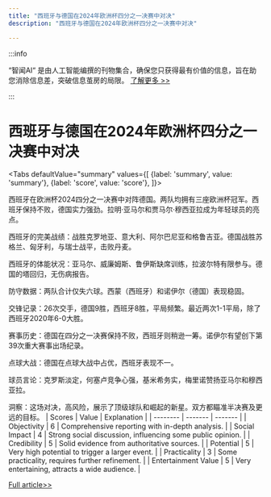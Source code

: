```yaml
---
title: "西班牙与德国在2024年欧洲杯四分之一决赛中对决"
description: "西班牙与德国在2024年欧洲杯四分之一决赛中对决"

---
```



:::info

“智闻AI“ 是由人工智能编撰的刊物集合，确保您只获得最有价值的信息，旨在助您消除信息差，突破信息茧房的局限。  [了解更多 >>](/)

:::

# 西班牙与德国在2024年欧洲杯四分之一决赛中对决


<Tabs
	defaultValue="summary"
	values={[
	{label: 'summary', value: 'summary'},
	{label: 'score', value: 'score'},
]}>
<TabItem value="summary">


西班牙在欧洲杯2024四分之一决赛中对阵德国。两队均拥有三座欧洲杯冠军。西班牙保持不败，德国实力强劲。拉明·亚马尔和贾马尔·穆西亚拉成为年轻球员的亮点。

西班牙的完美战绩：战胜克罗地亚、意大利、阿尔巴尼亚和格鲁吉亚。德国战胜苏格兰、匈牙利，与瑞士战平，击败丹麦。

西班牙的体能状况：亚马尔、威廉姆斯、鲁伊斯缺席训练，拉波尔特有限参与。德国的塔回归，无伤病报告。

防守数据：两队合计仅失六球。西蒙（西班牙）和诺伊尔（德国）表现稳固。

交锋记录：26次交手，德国9胜，西班牙8胜，平局频繁。最近两次1-1平局，除了西班牙2020年6-0大胜。

赛事历史：德国在四分之一决赛保持不败，西班牙则稍逊一筹。诺伊尔有望创下第39次重大赛事出场纪录。

点球大战：德国在点球大战中占优，西班牙表现不一。

球员言论：克罗斯淡定，何塞卢竞争心强，基米希务实，梅里诺赞扬亚马尔和穆西亚拉。

洞察：这场对决，高风险，展示了顶级球队和崛起的新星。双方都瞄准半决赛及更远的目标。
</TabItem>
<TabItem value="score">
	| Scores     | Value   | Explanation |
	| -------- | ------- | ------- |
	| Objectivity  | 6    | Comprehensive reporting with in-depth analysis.    |
	| Social Impact | 4     | Strong social discussion, influencing some public opinion.    |
	| Credibility    | 5    | Solid evidence from authoritative sources.    |
	| Potential    | 5    | Very high potential to trigger a larger event.    |
	| Practicality    | 3    | Some practicality, requires further refinement.    |
	| Entertainment Value    | 5    | Very entertaining, attracts a wide audience.    |
</TabItem>
</Tabs>

[Full article>>](https://apnews.com/article/spain-germany-euro-2024-c18b3b3927c5a5176bb23e44a37232cb)
